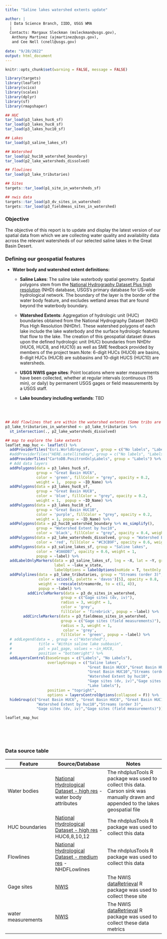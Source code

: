 ```yaml
---
title: "Saline lakes watershed extents update"

author: |
  | Data Science Branch, IIDD, USGS WMA 
  |
  Contacts: Margaux Sleckman (msleckman@usgs.gov),
   Anthony Martinez (ajmartinez@usgs.gov),
   and Cee Nell (cnell@usgs.gov)
  
date: "9/28/2022"
output: html_document
---
```


```r
knitr::opts_chunk$set(warning = FALSE, message = FALSE) 
```

```r

library(targets)
library(leaflet)
library(scico)
library(scales)
library(dplyr)
library(sf)
library(rmapshaper)

```

```r

## HUC
tar_load(p3_lakes_huc6_sf)
tar_load(p3_lakes_huc8_sf)
tar_load(p3_lakes_huc10_sf)

## Lakes
tar_load(p3_saline_lakes_sf)

## Watershed 
tar_load(p2_huc10_watershed_boundary)
tar_load(p2_lake_watersheds_dissolved)

## flowlines
tar_load(p3_lake_tributaries)

## Sites 
targets::tar_load(p1_site_in_watersheds_sf)

## nwis data 
targets::tar_load(p3_dv_sites_in_watershed)
targets::tar_load(p3_fieldmeas_sites_in_watershed)

```

### Objective

The objective of this report is to update and display the latest version of our spatial data from which we are collecting water quality and availability data across the relevant watersheds of our selected saline lakes in the Great Basin Desert.

### Defining our geospatial features

  * **Water body and watershed extent definitions:**
  
    * **Saline Lakes**: The saline lake waterbody spatial geometry. Spatial polygons stem from the [National Hydrography Dataset Plus high resolution ](https://www.usgs.gov/national-hydrography/nhdplus-high-resolution) (NHD) database, USGS's primary database for US-wide hydrological network. The boundary of the layer is the border of the water body feature, and excludes wetland areas that are found beyond the waterbody boundary.
    
     * **Watershed Extents**: Aggregation of hydrologic unit (HUC) boundaries obtained from the
National Hydrography Dataset (NHD) Plus High Resolution (NHDhr). These watershed polygons of each lake include the lake waterbody and the surface hydrologic features that flow to the lake. The creation of this geospatial dataset draws upon the defined hydrologic unit (HUC) boundaries from NHDhr (HUC6, HUC8, and HUC10) as well as SME feedback provided by members of the project team.Note: 6-digit HUCs (HUC6) are basins, 8-digit HUCs (HUC8) are subbasins and 10-digit HUCS (HUC10) are watersheds.
     
     * **USGS NWIS gage sites**: Point locations where water measurements have been collected, whether at regular intervals (continuous (15 min), or daily) by permanent USGS gages or field measurements by a USGS staff.
     
    * **Lake boundary including wetlands**: TBD
    
<br> 
<br>

```r

## Add flowlines that are within the watershed extents (Some tribs are a little outside) 
p3_lake_tributaries_in_watershed <- p3_lake_tributaries %>%
  st_intersection(., p2_lake_watersheds_dissolved)

```

```r

## map to explore the lake extents
leaflet_map_huc <- leaflet() %>% 
  addProviderTiles("Esri.WorldGrayCanvas", group = c("No labels", "Labels"))  %>%
  #addProviderTiles("HERE.satelliteDay", group = c("No labels", "Labels"))  %>% # added for satellite date
  addProviderTiles("CartoDB.PositronOnlyLabels", group = "Labels") %>%
  # Add data layers
  addPolygons(data = p3_lakes_huc6_sf,
              group = "Great Basin HUC6",
              color = 'green', fillColor = "grey", opacity = 0.2,
              weight = 1,  popup = ~ID_Name) %>% 
  addPolygons(data = p3_lakes_huc8_sf,
              group = "Great Basin HUC8",
              color = 'blue', fillColor = "grey", opacity = 0.2,
              weight = 1,  popup = ~ID_Name) %>% 
  addPolygons(data = p3_lakes_huc10_sf,
              group = "Great Basin HUC10",
              color = 'purple', fillColor = "grey", opacity = 0.2,
              weight = 1, popup = ~ID_Name) %>% 
  addPolygons(data = p2_huc10_watershed_boundary %>% ms_simplify(),
              group = "Watershed Extent by huc10",
              color = 'black', fillColor = "grey", opacity = 0.4, weight = 1) %>%
  addPolygons(data = p2_lake_watersheds_dissolved, group = "Watershed Extent",
              color = 'red', fillColor = "#C3CB9F", opacity = 0.6, weight = 2) %>%
  addPolygons(data = p3_saline_lakes_sf, group = "Saline lakes",
              color = '#3A6DB7', opacity = 0.6, weight = 1,
              popup = ~label) %>% 
  addLabelOnlyMarkers(data = p3_saline_lakes_sf, lng = ~X, lat = ~Y, group = "Lake labels",
                      label = ~lake_w_state,
                      labelOptions = labelOptions(noHide = T, textOnly = T)) %>% 
  addPolylines(data = p3_lake_tributaries, group = "Streams (order 3)",
               color = scico(9, palette = 'davos')[5], opacity = 0.8,
               weight = ~rescale(streamorde, to = c(1, 4)),
               popup = ~label) %>% 
          addCircleMarkers(data = p3_dv_sites_in_watershed,
                         group = c("Gage sites (dv, iv)"),
                         radius = 3, weight = 1,
                         color = 'grey',
                         fillColor = 'firebrick', popup = ~label) %>%
        addCircleMarkers(data = p3_fieldmeas_sites_in_watershed,
                         group = c("Gage sites (field measurements)"),
                         radius = 3, weight = 1,
                          color = 'grey',
                         fillColor = 'green', popup = ~label) %>%
  # addLegend(data = , group = c("Watershed"),
  #            title = "Within saline lake subbasin",
  #            pal = pal_gage, values = ~in_HUC8,
  #            position = "bottomright") %>%
  addLayersControl(baseGroups = c("Labels", "No Labels"),
                   overlayGroups = c("Saline lakes",
                                     "Great Basin HUC6","Great Basin HUC8",
                                     "Great Basin HUC10","Streams (order 3)","Watershed Extent",
                                     "Watershed Extent by huc10",
                                     "Gage sites (dv, iv)","Gage sites (field measurements)",
                                     "Lake labels"),
                   position = "topright",
                   options = layersControlOptions(collapsed = F)) %>% 
  hideGroup(c("Great Basin HUC6", "Great Basin HUC8", "Great Basin HUC10",
              "Watershed Extent by huc10","Streams (order 3)",
              "Gage sites (dv, iv)","Gage sites (field measurements)"))

```

```r

leaflet_map_huc

```

<br>
<br>
<br>


### Data source table 

| Feature  |Source/Database | Notes |
| ---------|----------|-----------| 
|Water bodies |[National Hydrological Dataset - high res](https://www.usgs.gov/national-hydrography/nhdplus-high-resolution) - water body attributes | The nhdplusTools R package was used to collect this data. Carson sink was manually drawn and appended to the lakes geospatial file 
| HUC boundaries | [National Hydrological Dataset - high res](https://www.usgs.gov/national-hydrography/nhdplus-high-resolution) - HUC6,8,10,12 | The nhdplusTools R package was used to collect this data
|Flowlines | [National Hydrological Dataset - medium res](https://www.usgs.gov/national-hydrography/national-hydrography-dataset) - NHDFLowlines | The nhdplusTools R package was used to collect this data
| Gage sites | [NWIS](https://waterdata.usgs.gov/nwis?) | The NWIS [dataRetrieval](https://cran.r-project.org/web/packages/dataRetrieval/index.html) R package was used to collect these site
| water measurements | [NWIS](https://waterdata.usgs.gov/nwis?) | The NWIS [dataRetrieval](https://cran.r-project.org/web/packages/dataRetrieval/index.html) R package was used to collect these data metrics